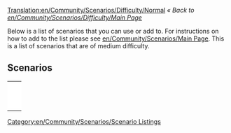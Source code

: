[[Translation:en/Community/Scenarios/Difficulty/Normal]]
''« Back to [[en/Community/Scenarios/Difficulty/Main Page]]''

[[Category:en/Community/Scenarios/Scenario Listings]]

Below is a list of scenarios that you can use or add to. For instructions on how to add to the list please see [[en/Community/Scenarios/Main Page]]. This is a list of scenarios that are of medium difficulty.

==Scenarios==

{|
|-
|style="border:none;background:white"|
{{Page:en/Community/Scenarios/Islands}}

|style="border:none;background:white"|
{{Page:en/Community/Scenarios/Echo}}

|-
|style="border:none;background:white"|
{{Page:en/Community/Scenarios/Water and Mountains}}

|style="border:none;background:white"|
{{Page:en/Community/Scenarios/Snowy Highlands}}

|-
|style="border:none;background:white"|
{{Page:en/Community/Scenarios/The Isles}}

|style="border:none;background:white"|
{{Page:en/Community/Scenarios/Tropical River}}

|-
|style="border:none;background:white"|
{{Page:en/Community/Scenarios/Iceland}}

|style="border:none;background:white"|
{{Page:en/Community/Scenarios/Land of Floods}}

|-
|style="border:none;background:white"|
{{Page:en/Community/Scenarios/Chatham Islands}}

|style="border:none;background:white"|
{{Page:en/Community/Scenarios/Denmark}}

|-
|style="border:none;background:white"|
{{Page:en/Community/Scenarios/Europe}}

|style="border:none;background:white"|
{{Page:en/Community/Scenarios/Alexander to Karthoum}}

|-
|style="border:none;background:white"|
{{Page:en/Community/Scenarios/Climb up the Mountains}}

|style="border:none;background:white"|
{{Page:en/Community/Scenarios/(Don't) Hurt Your Eyes ;-)}}

|-
|style="border:none;background:white"|
{{Page:en/Community/Scenarios/Lakes}}

|style="border:none;background:white"|
{{Page:en/Community/Scenarios/Desert Tracking}}

|-
|style="border:none;background:white"|
{{Page:en/Süd-Rheinland-Pfalz & Saarland}}

|style="border:none;background:white"|
{{Page:en/Oberbayern}}

|-
|style="border:none;background:white"|
{{Page:en/Malaysia}}

|style="border:none;background:white"|
<!-- {{ ... }} -->

|-
|style="border:none;background:white"|
<!-- {{ ... }} -->

|style="border:none;background:white"|
<!-- {{ ... }} -->

|}